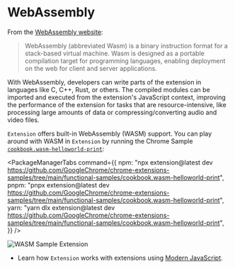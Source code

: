 
# WebAssembly

From the [WebAssembly website](https://webassembly.org/):

> WebAssembly (abbreviated Wasm) is a binary instruction format for a stack-based virtual machine. Wasm is designed as a portable compilation target for programming languages, enabling deployment on the web for client and server applications.

With WebAssembly, developers can write parts of the extension in languages like C, C++, Rust, or others. The compiled modules can be imported and executed from the extension's JavaScript context, improving the performance of the extension for tasks that are resource-intensive, like processing large amounts of data or compressing/converting audio and video files.

`Extension` offers built-in WebAssembly (WASM) support. You can play around with WASM in `Extension` by running the Chrome Sample [`cookbook.wasm-helloworld-print`](https://github.com/GoogleChrome/chrome-extensions-samples/tree/main/functional-samples/cookbook.wasm-helloworld-print):

<PackageManagerTabs
  command={{
    npm: "npx extension@latest dev https://github.com/GoogleChrome/chrome-extensions-samples/tree/main/functional-samples/cookbook.wasm-helloworld-print",
    pnpm: "pnpx extension@latest dev https://github.com/GoogleChrome/chrome-extensions-samples/tree/main/functional-samples/cookbook.wasm-helloworld-print",
    yarn: "yarn dlx extension@latest dev https://github.com/GoogleChrome/chrome-extensions-samples/tree/main/functional-samples/cookbook.wasm-helloworld-print",
  }}
/>

![WASM Sample Extension](../../../../../assets/guides/development/wasm.png)

- Learn how `Extension` works with extensions using [Modern JavaScript](../development/modern-javascript/overview).
